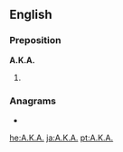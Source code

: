 {{also|aka|åka|AKA}}
==English==

===Preposition===
'''A.K.A.'''

# {{alternative spelling of|AKA}}

===Anagrams===
* {{alphagram|[[aak#English|aak]]}}

[[he:A.K.A.]]
[[ja:A.K.A.]]
[[pt:A.K.A.]]